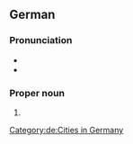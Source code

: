 ==German==
{{wikipedia}}
{{wikipedia|lang=de}}

===Pronunciation===
* {{IPA|de|/zalt͡sˈɡɪtɐ/}}
* {{audio|de|De-Salzgitter.ogg|Audio}}

===Proper noun===
{{head|de|proper noun}}

# {{place|de|independent city|s/Lower Saxony|c/Germany|t1=Salzgitter}}

[[Category:de:Cities in Germany]]